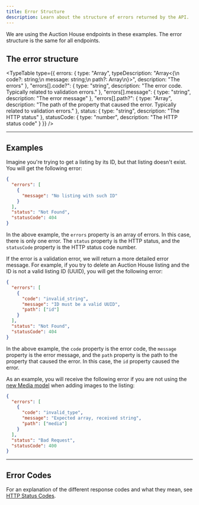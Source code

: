 ```yaml
---
title: Error Structure
description: Learn about the structure of errors returned by the API.
---
```



<Callout variant="info">
  We are using the Auction House endpoints in these examples. The error structure is the same for all endpoints.
</Callout>

## The error structure

<TypeTable
  type={{
    errors: {
      type: "Array<object>",
      typeDescription: "Array<{\n  code?: string;\n  message: string;\n  path?: Array<string>\n}>",
      description: "The errors"
    },
    "errors[].code?": {
      type: "string",
      description: "The error code. Typically related to validation errors."
    },
    "errors[].message": { type: "string", description: "The error message" },
    "errors[].path?": {
      type: "Array<string>",
      description: "The path of the property that caused the error. Typically related to validation errors."
    },
    status: { type: "string", description: "The HTTP status" },
    statusCode: { type: "number", description: "The HTTP status code" }
  }}
/>

<Hr />

## Examples

Imagine you're trying to get a listing by its ID, but that listing doesn't exist. You will get the following error:

```json title="Example"
{
  "errors": [
    {
      "message": "No listing with such ID"
    }
  ],
  "status": "Not Found",
  "statusCode": 404
}
```

In the above example, the `errors` property is an array of errors. In this case, there is only one error. The `status` property is the HTTP status, and the `statusCode` property is the HTTP status code number.

If the error is a validation error, we will return a more detailed error message. For example, if you try to delete an Auction House listing and the ID is not a valid listing ID (UUID), you will get the following error:

```json title="Validation Error Example"
{
  "errors": [
    {
      "code": "invalid_string",
      "message": "ID must be a valid UUID",
      "path": ["id"]
    }
  ],
  "status": "Not Found",
  "statusCode": 404
}
```

In the above example, the `code` property is the error code, the `message` property is the error message, and the `path` property is the path to the property that caused the error. In this case, the `id` property caused the error.

As an example, you will receive the following error if you are not using the [new Media model](./dirrerences-from-v1#new-media-model) when adding images to the listing:

```json title="Validation Error Example"
{
  "errors": [
    {
      "code": "invalid_type",
      "message": "Expected array, received string",
      "path": ["media"]
    }
  ],
  "status": "Bad Request",
  "statusCode": 400
}
```

<Hr />

## Error Codes

For an explanation of the different response codes and what they mean, see [HTTP Status Codes](https://developer.mozilla.org/en-US/docs/Web/HTTP/Status).
